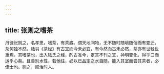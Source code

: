 ```yaml
---
---
---
```

title: 张则之嗜茶
---



丹徒张则之，名孝思，嗜茶，有茶癖。谓天地间物，无不随时随境随俗而有变迁，茶何独不然。陆羽《茶经》有古宜而今未必宜，有今然而古未必然，茶亦有世轻世重焉。其嗜茶也，出入陆氏之经，酌古准今，定其不刊之宜，神明变化，得乎口而运乎心矣。且善别水性，若他往，必以已品定之水自随。能入其室而尝其茶者，必佳士也。则之，顺治时人。